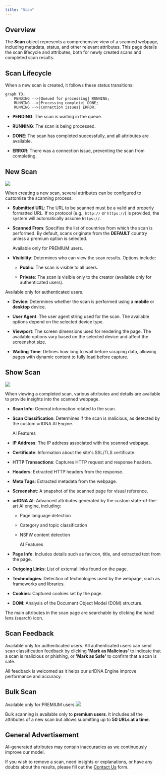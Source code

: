```yaml
---
title: "Scan"
---
```


## Overview

The **Scan** object represents a comprehensive view of a scanned webpage, including metadata, status, and other relevant attributes. This page details the scan lifecycle and attributes, both for newly created scans and completed scan results.

## Scan Lifecycle

When a new scan is created, it follows these status transitions:

```mermaid
graph TD;
    PENDING -->|Queued for processing| RUNNING;
    RUNNING -->|Processing complete| DONE;
    RUNNING -->|Connection issues| ERROR;
```

* **PENDING**: The scan is waiting in the queue.

* **RUNNING**: The scan is being processed.

* **DONE**: The scan has completed successfully, and all attributes are available.

* **ERROR**: There was a connection issue, preventing the scan from completing.

## New Scan

![](/images/scan_settings.png)

When creating a new scan, several attributes can be configured to customize the scanning process:

* **Submitted URL**: The URL to be scanned must be a valid and properly formatted URL. If no protocol (e.g., `http://` or `https://`) is provided, the system will automatically assume `https://`.

* **Scanned From**: Specifies the list of countries from which the scan is performed. By default, scans originate from the **DEFAULT** country unless a premium option is selected.

  <Warning>Available only for PREMIUM users.</Warning>

* **Visibility**: Determines who can view the scan results. Options include:

  * **Public**: The scan is visible to all users.

  * **Private**: The scan is visible only to the creator (available only for authenticated users).

<Info>Available only for authenticated users.</Info>

* **Device**: Determines whether the scan is performed using a **mobile** or **desktop** device.

* **User Agent**: The user agent string used for the scan. The available options depend on the selected device type.

* **Viewport**: The screen dimensions used for rendering the page. The available options vary based on the selected device and affect the screenshot size.

* **Waiting Time**: Defines how long to wait before scraping data, allowing pages with dynamic content to fully load before capture.

## Show Scan

![](/images/scan.png)

When viewing a completed scan, various attributes and details are available to provide insights into the scanned webpage.

* **Scan Info**: General information related to the scan.

* **Scan Classification**: Determines if the scan is malicious, as detected by the custom urlDNA AI Engine.

  <Tip>AI Features</Tip>

* **IP Address**: The IP address associated with the scanned webpage.

* **Certificate**: Information about the site's SSL/TLS certificate.

* **HTTP Transactions**: Captures HTTP request and response headers.

* **Headers**: Extracted HTTP headers from the response.

* **Meta Tags**: Extracted metadata from the webpage.

* **Screenshot**: A snapshot of the scanned page for visual reference.

* **urlDNA AI**: Advanced attributes generated by the custom state-of-the-art AI engine, including:

  * Page language detection

  * Category and topic classification

  * NSFW content detection

    <Tip>AI Features</Tip>

* **Page Info**: Includes details such as favicon, title, and extracted text from the page.

* **Outgoing Links**: List of external links found on the page.

* **Technologies**: Detection of technologies used by the webpage, such as frameworks and libraries.

* **Cookies**: Captured cookies set by the page.

* **DOM**: Analysis of the Document Object Model (DOM) structure.

The main attributes in the scan page are searchable by clicking the hand lens (search) icon.

## Scan Feedback

<Info>Available only for authenticated users.</Info>
All authenticated users can send scan classification feedback by clicking **'Mark as Malicious'** to indicate that a scan is malicious or phishing, or **'Mark as Safe'** to confirm that a scan is safe.

All feedback is welcomed as it helps our urlDNA Engine improve performance and accuracy.

## Bulk Scan

<Warning>Available only for PREMIUM users.</Warning>![](/images/bulk_scan.png)


Bulk scanning is available only to **premium users**. It includes all the attributes of a new scan but allows submitting up to **50 URLs at a time**.

## General Advertisement

<Warning>AI-generated attributes may contain inaccuracies as we continuously improve our model.</Warning>

If you wish to remove a scan, need insights or explanations, or have any doubts about the results, please fill out the [Contact Us](https://urldna.io/contact-us) form.